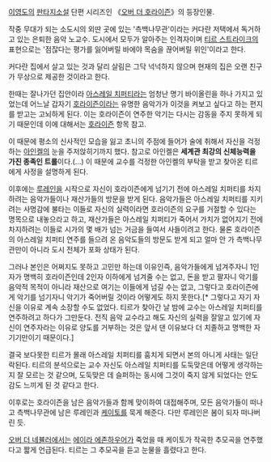 [[이영도]]의 [[판타지소설]] 단편 시리즈인 《[[오버 더 호라이즌]]》의 등장인물.

작중 무대가 되는 소도시의 외딴 곳에 있는 '측백나무관'이라는 커다란 저택에서 독거하고 있는 은퇴한 음악 노교수. 도시에서 모두가 알아주는 인격자이며 [[티르 스트라이크]]의 표현으로는 '점잖다는 평가를 잃어버릴 바에야 목숨을 끊어버릴 위인'이라고 한다.

커다란 집에서 살고 있는 것과 달리 살림은 그닥 넉넉하지 않으며 현재의 집은 오랜 친구가 무상으로 제공한 것이라고 한다.

한때는 잘나가던 집안이라 [[아스레일 치퍼티]]라는 엄청난 명기 바이올린을 하나 가지고 있었는데 어느날 갑자기 [[호라이즌]]이라는 유명한 음악가가 이것을 켜보고 싶다고 하는 편지를 받고는 고뇌하게 된다. 이는 호라이즌이 연주한 악기는 다시는 감동을 주지 못하게 되기 때문인데 이에 대해서는 [[호라이즌]] 항목 참고.

이 때문에 평소의 신사적인 모습을 잃고 초니의 주점에 들어가 술에 취해서 자신을 걱정하는 [[아인켈]]의 눈을 주저앉히기까지 했다. 참고로 아인켈은 '''세계관 최강의 신체능력을 가진 종족인 트롤'''이다.(...) 이 때문에 교수를 걱정한 아인켈의 부탁을 받고 찾아온 티르에게 사정을 설명하게 된다.

이후에는 [[루레인]]을 시작으로 자신이 호라이즌에게 넘기기 전에 아스레일 치퍼티를 차지하려는 음악가들이나 재산가들의 방문을 받게 된다. 음악가들은 아스레일 치퍼티를 지키려는 사명감에 불타는 이들로 자신의 실력이라면 호라이즌의 요구를 거절할 수 있다는 명목으로 내놓으라고 하고, 재산가들은 아스레일 치퍼티가 죽어서 가치가 없어지기 전에 차지하려는 이들로 시가의 몇 배가 넘는 거금을 들여서 사들이려고 한다. 물론 호라이즌의 아스레일 치퍼티 연주를 들으려 온 음악도들의 방문도 받게 되고 얼마 안 가 측백나무관만이 아니라 도시 전체가 포화 상태가 된다.

그러나 본인은 어쩌지도 못하고 고민만 하는데 이유인즉, 음악가들에게 넘겨주자니 1인자가 명백히 호라이즌인데 2인자 이하에게 넘겨줄 수는 없고, 돈을 받고 팔자니 악기를 음악적 목적이 아니라 재산으로 여기는 이들에게 넘길 수는 없고, 그렇다고 호라이즌에게 악기를 넘기자니 악기가 죽어버릴 것이라 어떻게도 하지 못한다.[* 그렇다고 자기 자신을 이유로 계속 소장할 수도 없었다. 티르가 찾아간 날 밤에 교수는 아스레일 치퍼티를 연주하려고 하다가 그만둔다. 전직 음악 교수라고 해도 자신의 실력을 잘알고 있기에 자신이 연주자라는 이유로 양도를 거부하는 것은 앞서 댄 이유보다 더 치졸하고 명백한 자기기만이기 때문이다.]

결국 보다못한 티르가 몰래 아스레일 치퍼티를 훔치게 되면서 본의 아니게 사태는 일단락된다. 티르의 분석으로는 교수 자신도 아스레일 치퍼티를 도둑맞은데 어떻게 생각하는지 잘 모르는 것 같으며, 도둑맞은 데 슬퍼하는 동시에 그것이 죽지 않게 되었다는 안도감도 느끼게 된 것 같다고 한다.

이후로는 호라이즌을 남은 음악가들과 함께 맞이하여 대접해주며, 모든 음악가들이 떠나고 측백나무관에 남은 루레인과 [[케이토]]를 묵게 해준다. 다만 루레인은 봄이 되자 떠나버린 듯.

[[오버 더 네뷸러]]에서는 [[에이라 에존하우어]]가 죽었을 때 케이토가 작곡한 추모곡을 연주했다고 짧게 언급된다. 티르는 그 추모곡을 듣고 눈물을 흘렸다고 한다.
